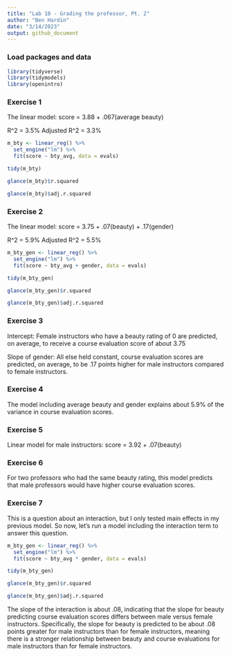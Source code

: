 ```yaml
---
title: "Lab 10 - Grading the professor, Pt. 2"
author: "Ben Hardin"
date: "3/14/2023"
output: github_document
---
```


### Load packages and data

```r
library(tidyverse) 
library(tidymodels)
library(openintro)
```

### Exercise 1

The linear model: score = 3.88 + .067(average beauty)

R^2 = 3.5%
Adjusted R^2 = 3.3%

```r
m_bty <- linear_reg() %>%
  set_engine("lm") %>%
  fit(score ~ bty_avg, data = evals)

tidy(m_bty)

glance(m_bty)$r.squared

glance(m_bty)$adj.r.squared
```

### Exercise 2

The linear model: score = 3.75 + .07(beauty) + .17(gender)

R^2 = 5.9%
Adjusted R^2 = 5.5%

```r
m_bty_gen <- linear_reg() %>%
  set_engine("lm") %>%
  fit(score ~ bty_avg + gender, data = evals)

tidy(m_bty_gen)

glance(m_bty_gen)$r.squared

glance(m_bty_gen)$adj.r.squared
```

### Exercise 3

Intercept: Female instructors who have a beauty rating of 0 are predicted, on average, to receive a course evaluation score of about 3.75

Slope of gender: All else held constant, course evaluation scores are predicted, on average, to be .17 points higher for male instructors compared to female instructors.

### Exercise 4

The model including average beauty and gender explains about 5.9% of the variance in course evaluation scores.

### Exercise 5

Linear model for male instructors: score = 3.92 + .07(beauty)

### Exercise 6

For two professors who had the same beauty rating, this model predicts that male professors would have higher course evaluation scores.

### Exercise 7

This is a question about an interaction, but I only tested main effects in my previous model. So now, let's run a model including the interaction term to answer this question.

```r
m_bty_gen <- linear_reg() %>%
  set_engine("lm") %>%
  fit(score ~ bty_avg * gender, data = evals)

tidy(m_bty_gen)

glance(m_bty_gen)$r.squared

glance(m_bty_gen)$adj.r.squared
```

The slope of the interaction is about .08, indicating that the slope for beauty predicting course evaluation scores differs between male versus female instructors. Specifically, the slope for beauty is predicted to be about .08 points greater for male instructors than for female instructors, meaning there is a stronger relationship between beauty and course evaluations for male instructors than for female instructors.
